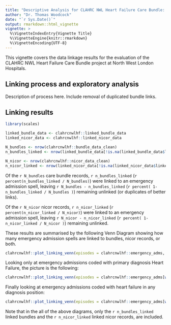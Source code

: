 ```yaml
---
title: "Descriptive Analysis for CLAHRC NWL Heart Failure Care Bundle: 4 - Data Linkage"
author: "Dr. Thomas Woodcock"
date: "`r Sys.Date()`"
output: rmarkdown::html_vignette
vignette: >
  %\VignetteIndexEntry{Vignette Title}
  %\VignetteEngine{knitr::rmarkdown}
  %\VignetteEncoding{UTF-8}
---
```


This vignette covers the data linkage results for the evaluation of the
CLAHRC NWL Heart Failure Care Bundle project at North West London Hospitals.

## Linking process and exploratory analysis

Description of process here. Include removal of duplicated bundle links.

## Linking results

```r

library(scales)

linked_bundle_data <- clahrcnwlhf::linked_bundle_data
linked_nicor_data <- clahrcnwlhf::linked_nicor_data

N_bundles <- nrow(clahrcnwlhf::bundle_data_clean)
n_bundles_linked <- nrow(linked_bundle_data[!is.na(linked_bundle_data$linked.spell),])

N_nicor <- nrow(clahrcnwlhf::nicor_data_clean)
n_nicor_linked <- nrow(linked_nicor_data[!is.na(linked_nicor_data$linked.spell),])

```

Of the `r N_bundles` care bundle records, `r n_bundles_linked` (`r percent(n_bundles_linked / N_bundles)`) were linked to an emergency admission spell, leaving `r N_bundles - n_bundles_linked` (`r percent( 1- n_bundles_linked / N_bundles )`) remaining unlinked (or duplicates of better links).

Of the `r N_nicor` nicor records, `r n_nicor_linked` (`r percent(n_nicor_linked / N_nicor)`) were linked to an emergency admission spell, leaving `r N_nicor - n_nicor_linked` (`r percent( 1- n_nicor_linked / N_nicor )`) remaining unlinked.

These results are summarised by the following Venn Diagram showing how many emergency
admission spells are linked to bundles, nicor records, or both.

```r

clahrcnwlhf::plot_linking_venn(episodes = clahrcnwlhf::emergency_adms, linked_bundles = linked_bundle_data, linked_nicor = linked_nicor_data)

```

Looking only at emergency admissions coded with primary diagnosis Heart Failure,
the picture is the following:

```r

clahrcnwlhf::plot_linking_venn(episodes = clahrcnwlhf::emergency_adms[which(clahrcnwlhf::emergency_adms$Heart.Failure.Episode == TRUE),], linked_bundles = linked_bundle_data, linked_nicor = linked_nicor_data)

```

Finally looking at emergency admissions coded with heart failure in any diagnosis
position:

```r

clahrcnwlhf::plot_linking_venn(episodes = clahrcnwlhf::emergency_adms[which(clahrcnwlhf::emergency_adms$HF.any.code == TRUE),], linked_bundles = linked_bundle_data, linked_nicor = linked_nicor_data)

```

Note that in the all of the above diagrams, only the `r n_bundles_linked` linked bundles and the `r n_nicor_linked` linked nicor records, are included.
